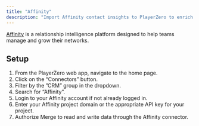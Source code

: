 ```yaml
---
title: "Affinity"
description: "Import Affinity contact insights to PlayerZero to enrich customer risk and impact profiles."
---
```


<Snippet file="crm-connector.mdx" />

[Affinity](https://www.affinity.co/) is a relationship intelligence platform designed to help teams manage and grow their networks.

## Setup
1. From the PlayerZero web app, navigate to the home page.
2. Click on the “Connectors” button.
3. Filter by the ”CRM” group in the dropdown.
4. Search for “Affinity”.
5. Login to your Affinity account if not already logged in.
6. Enter your Affinity project domain or the appropriate API key for your project.
7. Authorize Merge to read and write data through the Affinity connector.